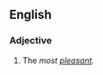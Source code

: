 ==English==

===Adjective===
{{head|en|superlative adjective}}

# {{en-superlative of|pleasant}} The ''most [[pleasant]].''